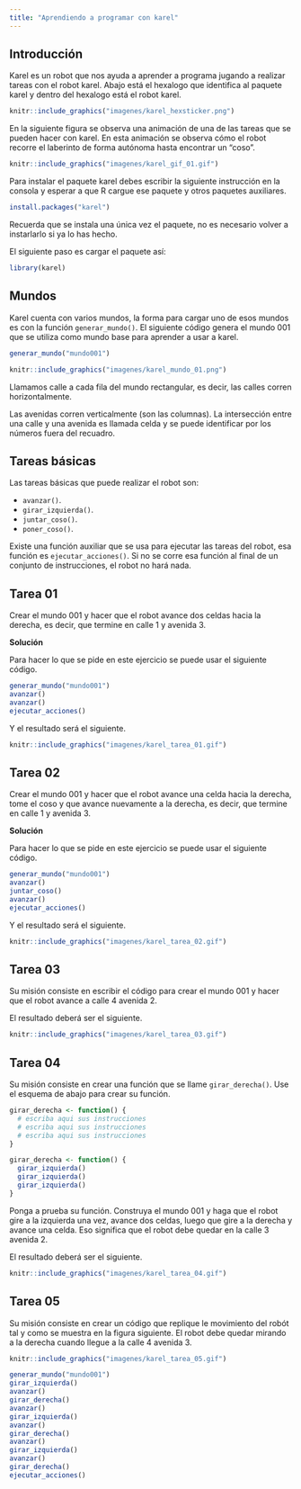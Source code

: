 ---
title: "Aprendiendo a programar con karel"
---

## Introducción

Karel es un robot que nos ayuda a aprender a programa jugando a realizar tareas con el robot karel. Abajo está el hexalogo que identifica al paquete karel y dentro del hexalogo está el robot karel.

```{r karelhexsticker, echo=FALSE, fig.cap='Hexalogo del paquete karel.', dpi=400, fig.align='center', out.width = '15%'}
knitr::include_graphics("imagenes/karel_hexsticker.png")
```

En la siguiente figura se observa una animación de una de las tareas que se pueden hacer con karel. En esta animación se observa cómo el robot recorre el laberinto de forma autónoma hasta encontrar un "coso".

```{r karegif01, echo=FALSE, fig.cap='Ilustración de una tarea con karel.', dpi=400, fig.align='center', out.width = '35%'}
knitr::include_graphics("imagenes/karel_gif_01.gif")
```

Para instalar el paquete karel debes escribir la siguiente instrucción en la consola y esperar a que R cargue ese paquete y otros paquetes auxiliares.

```{r eval=FALSE}
install.packages("karel")
```

Recuerda que se instala una única vez el paquete, no es necesario volver a instarlarlo si ya lo has hecho.

El siguiente paso es cargar el paquete así:

```{r}
library(karel)
```

## Mundos
Karel cuenta con varios mundos, la forma para cargar uno de esos mundos es con la función `generar_mundo()`. El siguiente código genera el mundo 001 que se utiliza como mundo base para aprender a usar a karel.

```{r eval=FALSE}
generar_mundo("mundo001")
```

```{r karelmundo01, echo=FALSE, fig.cap='Mundo 001.', dpi=400, fig.align='center', out.width = '50%'}
knitr::include_graphics("imagenes/karel_mundo_01.png")
```

Llamamos calle a cada fila del mundo rectangular, es decir, las calles corren horizontalmente.

Las avenidas corren verticalmente (son las columnas). La intersección entre una calle y una avenida es llamada celda y se puede identificar por los números fuera del recuadro.

## Tareas básicas

Las tareas básicas que puede realizar el robot son:

- `avanzar()`.
- `girar_izquierda()`.
- `juntar_coso()`.
- `poner_coso()`.

Existe una función auxiliar que se usa para ejecutar las tareas del robot, esa función es `ejecutar_acciones()`. Si no se corre esa función al final de un conjunto de instrucciones, el robot no hará nada.

## Tarea 01

Crear el mundo 001 y hacer que el robot avance dos celdas hacia la derecha, es decir, que termine en calle 1 y avenida 3.

__Solución__

Para hacer lo que se pide en este ejercicio se puede usar el siguiente código.

```{r eval=FALSE}
generar_mundo("mundo001")
avanzar()
avanzar()
ejecutar_acciones()
```

Y el resultado será el siguiente.

```{r kareltarea01, echo=FALSE, fig.cap='Resultado tarea 01.', dpi=400, fig.align='center', out.width = '50%'}
knitr::include_graphics("imagenes/karel_tarea_01.gif")
```

## Tarea 02

Crear el mundo 001 y hacer que el robot avance una celda hacia la derecha, tome el coso y que avance nuevamente a la derecha, es decir, que termine en calle 1 y avenida 3.

__Solución__

Para hacer lo que se pide en este ejercicio se puede usar el siguiente código.

```{r eval=FALSE}
generar_mundo("mundo001")
avanzar()
juntar_coso()
avanzar()
ejecutar_acciones()
```

Y el resultado será el siguiente.

```{r kareltarea02, echo=FALSE, fig.cap='Resultado tarea 02.', dpi=400, fig.align='center', out.width = '50%'}
knitr::include_graphics("imagenes/karel_tarea_02.gif")
```

## Tarea 03

Su misión consiste en escribir el código para crear el mundo 001 y hacer que el robot avance a calle 4 avenida 2.

El resultado deberá ser el siguiente.

```{r kareltarea03, echo=FALSE, fig.cap='Resultado tarea 03.', dpi=400, fig.align='center', out.width = '50%'}
knitr::include_graphics("imagenes/karel_tarea_03.gif")
```

## Tarea 04

Su misión consiste en crear una función que se llame `girar_derecha()`. Use el esquema de abajo para crear su función.

```{r eval=FALSE}
girar_derecha <- function() {
  # escriba aqui sus instrucciones
  # escriba aqui sus instrucciones
  # escriba aqui sus instrucciones
}
```

```{r echo=FALSE}
girar_derecha <- function() {
  girar_izquierda()
  girar_izquierda()
  girar_izquierda()
}
```

Ponga a prueba su función. Construya el mundo 001 y haga que el robot gire a la izquierda una vez, avance dos celdas, luego que gire a la derecha y avance una celda. Eso significa que el robot debe quedar en la calle 3 avenida 2.

El resultado deberá ser el siguiente.

```{r kareltarea04, echo=FALSE, fig.cap='Resultado tarea 04.', dpi=400, fig.align='center', out.width = '50%'}
knitr::include_graphics("imagenes/karel_tarea_04.gif")
```

## Tarea 05

Su misión consiste en crear un código que replique le movimiento del robót tal y como se muestra en la figura siguiente. El robot debe quedar mirando a la derecha cuando llegue a la calle 4 avenida 3.

```{r kareltarea05, echo=FALSE, fig.cap='Resultado tarea 05.', dpi=400, fig.align='center', out.width = '50%'}
knitr::include_graphics("imagenes/karel_tarea_05.gif")
```

```{r eval=FALSE, echo=FALSE}
generar_mundo("mundo001")
girar_izquierda()
avanzar()
girar_derecha()
avanzar()
girar_izquierda()
avanzar()
girar_derecha()
avanzar()
girar_izquierda()
avanzar()
girar_derecha()
ejecutar_acciones()
```



